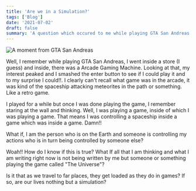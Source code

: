 ```yaml
---
title: 'Are we in a Simulation?'
tags: ['Blog']
date: '2021-07-02'
draft: false
summary: 'A question which occured to me while playing GTA San Andreas'
---
```


![A moment from GTA San Andreas](https://user-images.githubusercontent.com/73160418/135382608-fabed766-ee09-44ce-be47-f53c52feb90d.png)

Well, I remember while playing GTA San Andreas, I went inside a store (I guess) and inside, there was a Arcade Gaming Machine. Looking at that, my interest peaked and I smashed the enter button to see if I could play it and to my surprise I could!!. I clearly can't recall what game was in the arcade, it was kind of the spaceship attacking meteorites in the path or something. Like a retro game.

I played for a while but once I was done playing the game, I remember staring at the wall and thinking. Well, I was playing a game, inside of which I was playing a game. That means I was controlling a spaceship inside a game which was inside a game. Damn!!

What if, I am the person who is on the Earth and someone is controlling my actions who is in turn being controlled by someone else?

Woah!! How do I know if this is true? What If all that I am thinking and what I am writing right now is not being written by me but someone or something playing the game called "The Universe"?

Is it that as we travel to far places, they get loaded as they do in games? If so, are our lives nothing but a simulation?
